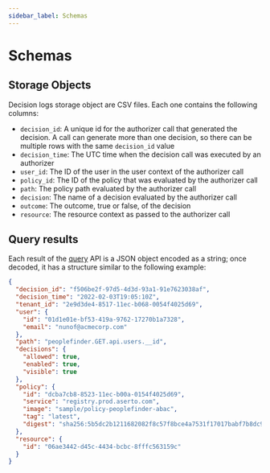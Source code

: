 ```yaml
---
sidebar_label: Schemas
---
```


# Schemas

## Storage Objects

Decision logs storage object are CSV files. Each one contains the following columns:

- `decision_id`: A unique id for the authorizer call that generated the decision. A call can generate more than one
  decision, so there can be multiple rows with the same `decision_id` value
- `decision_time`: The UTC time when the decision call was executed by an authorizer
- `user_id`: The ID of the user in the user context of the authorizer call
- `policy_id`: The ID of the policy that was evaluated by the authorizer call
- `path`: The policy path evaluated by the authorizer call
- `decision`: The name of a decision evaluated by the authorizer call
- `outcome`: The outcome, true or false, of the decision
- `resource`: The resource context as passed to the authorizer call

## Query results

Each result of the [query](/docs/decision-logs-guide/query) API is a JSON object encoded as a string; once decoded, it
has a structure similar to the following example:

```json
{
  "decision_id": "f506be2f-97d5-4d3d-93a1-91e7623038af",
  "decision_time": "2022-02-03T19:05:10Z",
  "tenant_id": "2e9d3de4-8517-11ec-b068-0054f4025d69",
  "user": {
    "id": "01d1e01e-bf53-419a-9762-17270b1a7328",
    "email": "nunof@acmecorp.com"
  },
  "path": "peoplefinder.GET.api.users.__id",
  "decisions": {
    "allowed": true,
    "enabled": true,
    "visible": true
  },
  "policy": {
    "id": "dcba7cb8-8523-11ec-b00a-0154f4025d69",
    "service": "registry.prod.aserto.com",
    "image": "sample/policy-peoplefinder-abac",
    "tag": "latest",
    "digest": "sha256:5b5dc2b1211682082f8c57f8bce4a7531f17017babf7b8dc90153f160de9744f"
  },
  "resource": {
    "id": "06ae3442-d45c-4434-bcbc-8fffc563159c"
  }
}
```
